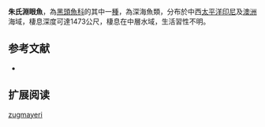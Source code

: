 {{Speciesbox
| name = 朱氏淵眼魚
| status = NE
| status_system = IUCN3.1
| image = 
| image_width = 250px
| genus = Bathytroctes
| species = zugmayeri
| authority = [[Fowler|Fowler]], 1934
| synonyms = 
}}

'''朱氏淵眼魚'''，為[[黑頭魚科|黑頭魚科]]的其中一[[種|種]]，為深海魚類，分布於中西[[太平洋|太平洋]][[印尼|印尼]]及[[澳洲|澳洲]]海域，棲息深度可達1473公尺，棲息在中層水域，生活習性不明。

==参考文献==
*{{FishBase_species|genus=Bathytroctes|species=zugmayeri|year=2015|month=9}}

== 扩展阅读 ==
{{refbegin}}
{{wikispecies-inline|Bathytroctes zugmayeri|朱氏淵眼魚}}
{{refend}}
{{Taxonbar|from=Q2312724}}

[[Category:淵眼魚屬|zugmayeri]]